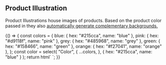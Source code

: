 
<Meta title="Components/Product Illustration" decorators={[withKnobs]} />

## Product Illustration

Product Illustrations house images of products. Based on the product color
passed in they also
[automatically generate complementary backgrounds.](https://cloudfour.com/thinks/generating-complementary-gradients-with-css-filters/)

<Preview>
  <Story name="Interactive">
    {() => {
      const colors = {
        blue: { hex: "#215cca", name: "blue" },
        pink: { hex: "#d9118f", name: "pink" },
        grey: { hex: "#485968", name: "grey" },
        green: { hex: "#158466", name: "green" },
        orange: { hex: "#f27041", name: "orange" },
      };
      const color = select(
        "Color",
        {
          ...colors,
        },
        { hex: "#215cca", name: "blue" }
      );
      return html`
        <c4-product-illustration
          color="${color.hex}"
          img-path="/assets/stencil/illustrations/socks/${color.name}.svg"
          alt-text="A pair of blue socks with the Cloud Four logo repeated in white."
        ></c4-product-illustration>
      `;
    }}
  </Story>
</Preview>
